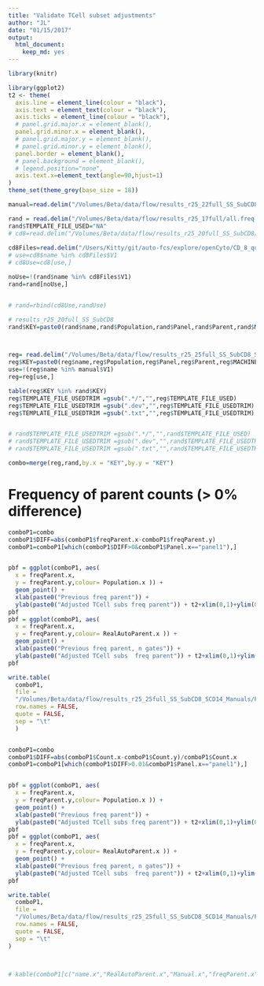 ```yaml
---
title: "Validate TCell subset adjustments"
author: "JL"
date: "01/15/2017"
output: 
  html_document: 
    keep_md: yes
---
```


```r
library(knitr)

library(ggplot2)
t2 <- theme(
  axis.line = element_line(colour = "black"),
  axis.text = element_text(colour = "black"),
  axis.ticks = element_line(colour = "black"),
  # panel.grid.major.x = element_blank(),
  panel.grid.minor.x = element_blank(),
  # panel.grid.major.y = element_blank(),
  # panel.grid.minor.y = element_blank(),
  panel.border = element_blank(),
  # panel.background = element_blank(),
  # legend.position="none",
  axis.text.x=element_text(angle=90,hjust=1)
)
theme_set(theme_grey(base_size = 18)) 

manual=read.delim("/Volumes/Beta/data/flow/results_r25_22full_SS_SubCD8_SCD14_Manuals_partialTest/manual", stringsAsFactors = FALSE,header = FALSE)

rand = read.delim("/Volumes/Beta/data/flow/results_r25_17full/all.freq.metrics.txt", stringsAsFactors = FALSE)
rand$TEMPLATE_FILE_USED="NA"
# cd8=read.delim("/Volumes/Beta/data/flow/results_r25_20full_SS_SubCD8/all.freq.metrics.txt", stringsAsFactors = FALSE)
  
cd8Files=read.delim("/Users/Kitty/git/auto-fcs/explore/openCyto/CD_8_quads.txt", stringsAsFactors = FALSE,header = FALSE) 
# use=cd8$name %in% cd8Files$V1
# cd8Use=cd8[use,]

noUse=!(rand$name %in% cd8Files$V1)
rand=rand[noUse,]


# rand=rbind(cd8Use,randUse)

# results_r25_20full_SS_SubCD8
rand$KEY=paste0(rand$name,rand$Population,rand$Panel,rand$Parent,rand$MACHINE,rand$Manual)



reg= read.delim("/Volumes/Beta/data/flow/results_r25_25full_SS_SubCD8_SCD14_Manuals/FULL/all.freq.metrics.txt", stringsAsFactors = FALSE)
reg$KEY=paste0(reg$name,reg$Population,reg$Panel,reg$Parent,reg$MACHINE,reg$Manual)
use=!(reg$name %in% manual$V1)
reg=reg[use,]

table(reg$KEY %in% rand$KEY)
reg$TEMPLATE_FILE_USEDTRIM =gsub(".*/","",reg$TEMPLATE_FILE_USED)
reg$TEMPLATE_FILE_USEDTRIM =gsub(".dev","",reg$TEMPLATE_FILE_USEDTRIM)
reg$TEMPLATE_FILE_USEDTRIM =gsub(".txt","",reg$TEMPLATE_FILE_USEDTRIM)


# rand$TEMPLATE_FILE_USEDTRIM =gsub(".*/","",rand$TEMPLATE_FILE_USED)
# rand$TEMPLATE_FILE_USEDTRIM =gsub(".dev","",rand$TEMPLATE_FILE_USEDTRIM)
# rand$TEMPLATE_FILE_USEDTRIM =gsub(".txt","",rand$TEMPLATE_FILE_USEDTRIM)

combo=merge(reg,rand,by.x = "KEY",by.y = "KEY")

```


# Frequency of parent counts (> 0% difference)

```r

comboP1=combo
comboP1$DIFF=abs(comboP1$freqParent.x-comboP1$freqParent.y)
comboP1=comboP1[which(comboP1$DIFF>0&comboP1$Panel.x=="panel1"),]


pbf = ggplot(comboP1, aes(
  x = freqParent.x,
  y = freqParent.y,colour= Population.x )) +
  geom_point() +
  xlab(paste0("Previous freq parent")) +
  ylab(paste0("Adjusted TCell subs freq parent")) + t2+xlim(0,1)+ylim(0,1) 
pbf
pbf = ggplot(comboP1, aes(
  x = freqParent.x,
  y = freqParent.y,colour= RealAutoParent.x )) +
  geom_point() +
  xlab(paste0("Previous freq parent, n gates")) +
  ylab(paste0("Adjusted TCell subs  freq parent")) + t2+xlim(0,1)+ylim(0,1) 
pbf

write.table(
  comboP1,
  file =
  "/Volumes/Beta/data/flow/results_r25_25full_SS_SubCD8_SCD14_Manuals/FULL/all.freq.metrics.allDiff.txt",
  row.names = FALSE,
  quote = FALSE,
  sep = "\t"
  )


comboP1=combo
comboP1$DIFF=abs(comboP1$Count.x-comboP1$Count.y)/comboP1$Count.x
comboP1=comboP1[which(comboP1$DIFF>0.01&comboP1$Panel.x=="panel1"),]


pbf = ggplot(comboP1, aes(
  x = freqParent.x,
  y = freqParent.y,colour= Population.x )) +
  geom_point() +
  xlab(paste0("Previous freq parent")) +
  ylab(paste0("Adjusted TCell subs freq parent")) + t2+xlim(0,1)+ylim(0,1) 
pbf
pbf = ggplot(comboP1, aes(
  x = freqParent.x,
  y = freqParent.y,colour= RealAutoParent.x )) +
  geom_point() +
  xlab(paste0("Previous freq parent, n gates")) +
  ylab(paste0("Adjusted TCell subs  freq parent")) + t2+xlim(0,1)+ylim(0,1) 
pbf

write.table(
  comboP1,
  file =
  "/Volumes/Beta/data/flow/results_r25_25full_SS_SubCD8_SCD14_Manuals/FULL/all.freq.metrics.allDiff.txt",
  row.names = FALSE,
  quote = FALSE,
  sep = "\t"
)




```



```r

# kable(comboP1[c("name.x","RealAutoParent.x","Manual.x","freqParent.x","freqParent.y")],format = "markdown")

```
